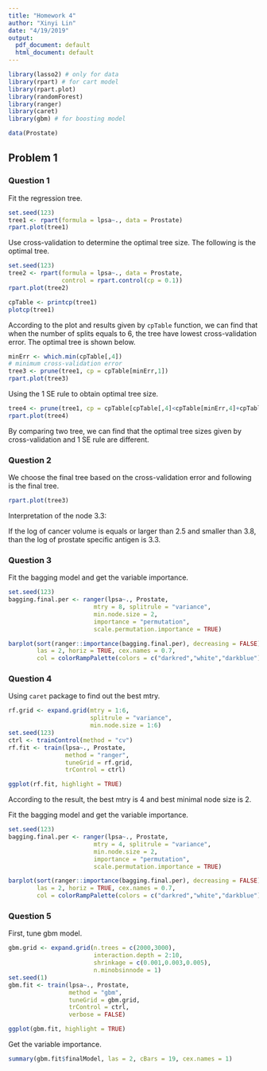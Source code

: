 ```yaml
---
title: "Homework 4"
author: "Xinyi Lin"
date: "4/19/2019"
output:
  pdf_document: default
  html_document: default
---
```


```r
library(lasso2) # only for data
library(rpart) # for cart model
library(rpart.plot) 
library(randomForest)
library(ranger)
library(caret)
library(gbm) # for boosting model
```

```r
data(Prostate)
```

## Problem 1

### Question 1

Fit the regression tree.

```r
set.seed(123)
tree1 <- rpart(formula = lpsa~., data = Prostate)
rpart.plot(tree1)
```

Use cross-validation to determine the optimal tree size. The following is the optimal tree.

```r
set.seed(123)
tree2 <- rpart(formula = lpsa~., data = Prostate,
               control = rpart.control(cp = 0.1))
rpart.plot(tree2)
```

```r
cpTable <- printcp(tree1)
plotcp(tree1)
```

According to the plot and results given by `cpTable` function, we can find that when the number of splits equals to 6, the tree have lowest cross-validation error. The optimal tree is shown below.

```r
minErr <- which.min(cpTable[,4])
# minimum cross-validation error
tree3 <- prune(tree1, cp = cpTable[minErr,1])
rpart.plot(tree3)
```

Using the 1 SE rule to obtain optimal tree size.

```r
tree4 <- prune(tree1, cp = cpTable[cpTable[,4]<cpTable[minErr,4]+cpTable[minErr,5],1][1])
rpart.plot(tree4)
```

By comparing two tree, we can find that the optimal tree sizes given by cross-validation and 1 SE rule are different.

### Question 2

We choose the final tree based on the cross-validation error and following is the final tree.

```r
rpart.plot(tree3)
```

Interpretation of the node 3.3:

If the log of cancer volume is equals or larger than 2.5 and smaller than 3.8, than the log of prostate specific antigen is 3.3.

### Question 3

Fit the bagging model and get the variable importance.

```r
set.seed(123)
bagging.final.per <- ranger(lpsa~., Prostate,
                        mtry = 8, splitrule = "variance",
                        min.node.size = 2,
                        importance = "permutation",
                        scale.permutation.importance = TRUE) 

barplot(sort(ranger::importance(bagging.final.per), decreasing = FALSE), 
        las = 2, horiz = TRUE, cex.names = 0.7,
        col = colorRampPalette(colors = c("darkred","white","darkblue"))(19))
```

### Question 4

Using `caret` package to find out the best mtry.

```r
rf.grid <- expand.grid(mtry = 1:6,
                       splitrule = "variance",
                       min.node.size = 1:6)
set.seed(123)
ctrl <- trainControl(method = "cv")
rf.fit <- train(lpsa~., Prostate,
                method = "ranger",
                tuneGrid = rf.grid,
                trControl = ctrl)

ggplot(rf.fit, highlight = TRUE)
```

According to the result, the best mtry is 4 and best minimal node size is 2.

Fit the bagging model and get the variable importance.

```r
set.seed(123)
bagging.final.per <- ranger(lpsa~., Prostate,
                        mtry = 4, splitrule = "variance",
                        min.node.size = 2,
                        importance = "permutation",
                        scale.permutation.importance = TRUE) 

barplot(sort(ranger::importance(bagging.final.per), decreasing = FALSE), 
        las = 2, horiz = TRUE, cex.names = 0.7,
        col = colorRampPalette(colors = c("darkred","white","darkblue"))(19))
```

### Question 5

First, tune gbm model.

```r
gbm.grid <- expand.grid(n.trees = c(2000,3000),
                        interaction.depth = 2:10,
                        shrinkage = c(0.001,0.003,0.005),
                        n.minobsinnode = 1)
set.seed(1)
gbm.fit <- train(lpsa~., Prostate,
                 method = "gbm",
                 tuneGrid = gbm.grid,
                 trControl = ctrl,
                 verbose = FALSE)

ggplot(gbm.fit, highlight = TRUE)
```

Get the variable importance.

```r
summary(gbm.fit$finalModel, las = 2, cBars = 19, cex.names = 1)
```

